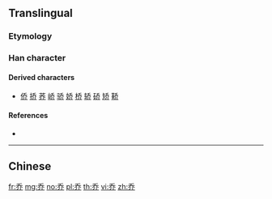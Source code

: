 {{also|喬}}<!-- may be replaced by zh-forms -->
==Translingual==

===Etymology===
{{Han simp|喬}}

===Han character===
{{Han char|rn=4|rad=丿|as=05|sn=6|four=2022|canj=HKLL|ids=⿱夭⿰丿丨}}

====Derived characters====
* [[侨]] [[挢]] [[荞]] [[峤]] [[骄]] [[娇]] [[桥]] [[轿]] [[硚]] [[矫]] [[鞒]]

====References====
* {{Han ref|kx=0083.011|hdz=10038.010|uh=4E54|ud=20052}}

----

==Chinese==
{{zh-see|喬}}

[[fr:乔]]
[[mg:乔]]
[[no:乔]]
[[pl:乔]]
[[th:乔]]
[[vi:乔]]
[[zh:乔]]